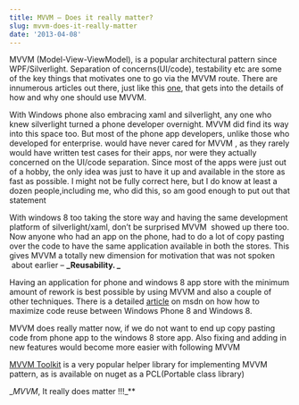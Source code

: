 ```yaml
---
title: MVVM – Does it really matter?
slug: mvvm-does-it-really-matter
date: '2013-04-08'
---
```

MVVM (Model-View-ViewModel), is a popular architectural pattern since WPF/Silverlight. Separation of concerns(UI/code), testability etc are some of the key things that motivates one to go via the MVVM route. There are innumerous articles out there, just like this [one](http://msdn.microsoft.com/en-in/library/hh848246.aspx), that gets into the details of how and why one should use MVVM.

With Windows phone also embracing xaml and silverlight, any one who knew silverlight turned a phone developer overnight. MVVM did find its way into this space too. But most of the phone app developers, unlike those who developed for enterprise. would have never cared for MVVM , as they rarely would have written test cases for their apps, nor were they actually concerned on the UI/code separation. Since most of the apps were just out of a hobby, the only idea was just to have it up and available in the store as fast as possible. I might not be fully correct here, but I do know at least a dozen people,including me, who did this, so am good enough to put out that statement

With windows 8 too taking the store way and having the same development platform of silverlight/xaml, don’t be surprised MVVM  showed up there too. Now anyone who had an app on the phone, had to do a lot of copy pasting over the code to have the same application available in both the stores. This gives MVVM a totally new dimension for motivation that was not spoken  about earlier – **\_Reusability. \_**

Having an application for phone and windows 8 app store with the minimum amount of rework is best possible by using MVVM and also a couple of other techniques. There is a detailed [article](http://msdn.microsoft.com/en-us/library/windowsphone/develop/jj681693\(v=vs.105\).aspx) on msdn on how how to maximize code reuse between Windows Phone 8 and Windows 8.

MVVM does really matter now, if we do not want to end up copy pasting code from phone app to the windows 8 store app. Also fixing and adding in new features would become more easier with following MVVM

[MVVM Toolkit](http://nuget.org/packages/Portable.MvvmLightLibs/) is a very popular helper library for implementing MVVM pattern, as is available on nuget as a PCL(Portable class library)

__MVVM_, It really does matter !!!_\*\*
